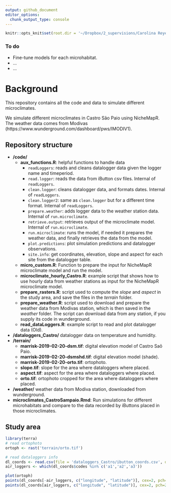 ```yaml
---
output: github_document
editor_options: 
  chunk_output_type: console
---
```


```r
knitr::opts_knit$set(root.dir = '~/Dropbox/2_supervisions/Carolina Reyes-Puig/microclimates/microclimates/')
```

### To do

* Fine-tune models for each microhabitat.
* ...
* ...


# Background

This repository contains all the code and data to simulate different microclimates. 

We simulate different microclimates in Castro São Paio using NicheMapR. The weather data comes from Modivas (https://www.wunderground.com/dashboard/pws/IMODIV1). 


## Repository structure

* **/code/** 
  * **aux_functions.R**: helpful functions to handle data
    * `readLoggers`: reads and cleans datalogger data given the logger name and timeperiod. 
    * `read.logger`: reads the data from iButton csv files. Internal of `readLoggers`.
    * `clean.logger`: cleans datalogger data, and formats dates. Internal of `readLoggers`.
    * `clean.logger2`: same as `clean.logger` but for a different time format. Internal of `readLoggers`.
    * `prepare.weather`: adds logger data to the weather station data. Internal of `run.microclimate`.
    * `retrieve.output`: retrieves output of the microclimate model. Internal of `run.microclimate`.
    * `run.microclimate`: runs the model, if needed it prepares the weather data, and finally retrieves the data from the model.
    * `plot.predictions`: plot simulation predictions and datalogger observations.
    * `site.info`: get coordinates, elevation, slope and aspect for each site from the datalogger table.
  * **micro_custom.R**: Function to prepare the input for NicheMapR microclimate model and run the model.
  * **microclimate_hourly_Castro.R**: example script that shows how to use hourly data from weather stations as input for the NicheMapR microclimate model.
  * **prepare_rasters.R**: script used to compute the *slope* and *aspect* in the study area, and save the files in the *terrain* folder.
  * **prepare_weather.R**: script used to download and prepare the weather data from Modivas station, which is then saved in the *weather* folder. The script can download data from any station, if you supply its code in wunderground.
  * **read_dataLoggers.R**: example script to read and plot datalogger data (Old).
* **/dataloggers_Castro/** datalogger data on temperature and humidity.
* **/terrain/** 
  * **marrisk-2019-02-20-dsm.tif**: digital elevation model of Castro Saõ Paio.
  * **marrisk-2019-02-20-dsmshd.tif**: digital elevation model (shade).
  * **marrisk-2019-02-20-orto.tif**: ortophoto.
  * **slope.tif**: slope for the area where dataloggers where placed.
  * **aspect.tif**: aspect for the area where dataloggers where placed.
  * **orto.tif**: ortophoto cropped for the area where dataloggers where placed.
* **/weather/** weather data from Modiva station, downloaded from wunderground.
* **microclimates_CastroSampaio.Rmd**: Run simulations for different microhabitats and compare to the data recorded by iButtons placed in those microclimates.


## Study area

```r
library(terra)
# read ortophoto
ortoph <- rast('terrain/orto.tif')

# read dataloggers info
dl_coords <- read.csv(file = 'dataloggers_Castro/ibutton_coords.csv', dec=',', sep=';')
air_loggers <- which(dl_coords$codes %in% c('a1','a2','a3'))

plot(ortoph)
points(dl_coords[-air_loggers, c("longitude", "latitude")], cex=2, pch=20, col='purple')
points(dl_coords[air_loggers, c("longitude", "latitude")], cex=2, pch=20, col='gold')
```
